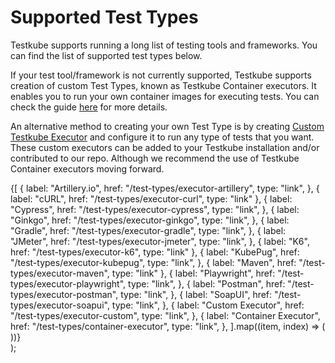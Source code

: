 
# Supported Test Types

Testkube supports running a long list of testing tools and frameworks. You can find the list of supported test types below.

If your test tool/framework is not currently supported, Testkube supports creation of custom Test Types, known as Testkube Container executors. It enables you to run your own container images for executing tests. You can check the guide [here](../test-types/container-executor.md) for more details.

An alternative method to creating your own Test Type is by creating [Custom Testkube Executor](../test-types/executor-custom.md) and configure it to run any type of tests that you want. These custom executors can be added to your Testkube installation and/or contributed to our repo. Although we recommend the use of Testkube Container executors moving forward.

  <section className={clsx("row")}>
    {[
      {
        label: "Artillery.io",
        href: "/test-types/executor-artillery",
        type: "link",
      },
      { label: "cURL", href: "/test-types/executor-curl", type: "link" },
      {
        label: "Cypress",
        href: "/test-types/executor-cypress",
        type: "link",
      },
      {
        label: "Ginkgo",
        href: "/test-types/executor-ginkgo",
        type: "link",
      },
      {
        label: "Gradle",
        href: "/test-types/executor-gradle",
        type: "link",
      },
      {
        label: "JMeter",
        href: "/test-types/executor-jmeter",
        type: "link",
      },
      { label: "K6", href: "/test-types/executor-k6", type: "link" },
      {
        label: "KubePug",
        href: "/test-types/executor-kubepug",
        type: "link",
      },
      { label: "Maven", href: "/test-types/executor-maven", type: "link" },
      {
        label: "Playwright",
        href: "/test-types/executor-playwright",
        type: "link",
      },
      {
        label: "Postman",
        href: "/test-types/executor-postman",
        type: "link",
      },
      {
        label: "SoapUI",
        href: "/test-types/executor-soapui",
        type: "link",
      },
      {
        label: "Custom Executor",
        href: "/test-types/executor-custom",
        type: "link",
      },
      {
        label: "Container Executor",
        href: "/test-types/container-executor",
        type: "link",
      },
    ].map((item, index) => (
      <article key={index} className="col col--6 margin-bottom--lg">
        <DocCard item={item} />
      </article>
    ))}
  </section>
);

<DocCardList />
